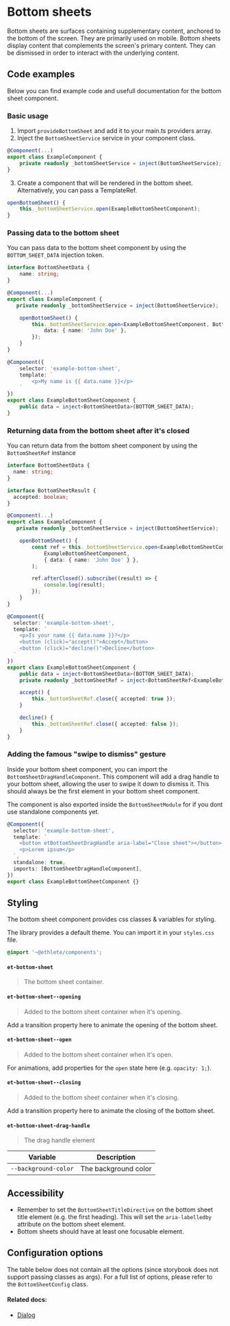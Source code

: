 # Bottom sheets

Bottom sheets are surfaces containing supplementary content, anchored to the bottom of the screen.
They are primarily used on mobile.
Bottom sheets display content that complements the screen's primary content. They can be dismissed in order to interact with the underlying content.

## Code examples

Below you can find example code and usefull documentation for the bottom sheet component.

### Basic usage

1. Import `provideBottomSheet` and add it to your main.ts providers array.
2. Inject the `BottomSheetService` service in your component class.

```ts
@Component(...)
export class ExampleComponent {
    private readonly _bottomSheetService = inject(BottomSheetService);
}
```

3. Create a component that will be rendered in the bottom sheet. Alternatively, you can pass a TemplateRef.

```ts
openBottomSheet() {
    this._bottomSheetService.open(ExampleBottomSheetComponent);
}
```

### Passing data to the bottom sheet

You can pass data to the bottom sheet component by using the `BOTTOM_SHEET_DATA` injection token.

```ts
interface BottomSheetData {
    name: string;
}

@Component(...)
export class ExampleComponent {
   private readonly _bottomSheetService = inject(BottomSheetService);

    openBottomSheet() {
        this._bottomSheetService.open<ExampleBottomSheetComponent, BottomSheetData>(ExampleBottomSheetComponent, {
            data: { name: 'John Doe' },
        });
    }
}

@Component({
    selector: 'example-bottom-sheet',
    template: `
        <p>My name is {{ data.name }}</p>
    `
})
export class ExampleBottomSheetComponent {
    public data = inject<BottomSheetData>(BOTTOM_SHEET_DATA);
}
```

### Returning data from the bottom sheet after it's closed

You can return data from the bottom sheet component by using the `BottomSheetRef` instance

```ts
interface BottomSheetData {
  name: string;
}

interface BottomSheetResult {
  accepted: boolean;
}

@Component(...)
export class ExampleComponent {
   private readonly _bottomSheetService = inject(BottomSheetService);

    openBottomSheet() {
        const ref = this._bottomSheetService.open<ExampleBottomSheetComponent, BottomSheetData, BottomSheetResult>(
            ExampleBottomSheetComponent,
            { data: { name: 'John Doe' } },
        );

        ref.afterClosed().subscribe((result) => {
            console.log(result);
        });
    }
}

@Component({
  selector: 'example-bottom-sheet',
  template: `
    <p>Is your name {{ data.name }}?</p>
    <button (click)="accept()">Accept</button>
    <button (click)="decline()">Decline</button>
  `
})
export class ExampleBottomSheetComponent {
    public data = inject<BottomSheetData>(BOTTOM_SHEET_DATA);
    private readonly _bottomSheetRef = inject<BottomSheetRef<ExampleBottomSheetComponent, BottomSheetResult>>(BottomSheetRef);

    accept() {
        this._bottomSheetRef.close({ accepted: true });
    }

    decline() {
        this._bottomSheetRef.close({ accepted: false });
    }
}
```

### Adding the famous "swipe to dismiss" gesture

Inside your bottom sheet component, you can import the `BottomSheetDragHandleComponent`.
This component will add a drag handle to your bottom sheet, allowing the user to swipe it down to dismiss it.
This should always be the first element in your bottom sheet component.

The component is also exported inside the `BottomSheetModule` for if you dont use standalone components yet.

```ts
@Component({
  selector: 'example-bottom-sheet',
  template: `
    <button etBottomSheetDragHandle aria-label="Close sheet"></button>
    <p>Lorem ipsum</p>
  `,
  standalone: true,
  imports: [BottomSheetDragHandleComponent],
})
export class ExampleBottomSheetComponent {}
```

## Styling

The bottom sheet component provides css classes & variables for styling.

The library provides a default theme. You can import it in your `styles.css` file.

```scss
@import '~@ethlete/components';
```

#### `et-bottom-sheet`

> The bottom sheet container.

#### `et-bottom-sheet--opening`

> Added to the bottom sheet container when it's opening.

Add a transition property here to animate the opening of the bottom sheet.

#### `et-bottom-sheet--open`

> Added to the bottom sheet container when it's open.

For animations, add properties for the `open` state here (e.g. `opacity: 1;`).

#### `et-bottom-sheet--closing`

> Added to the bottom sheet container when it's closing.

Add a transition property here to animate the closing of the bottom sheet.

#### `et-bottom-sheet-drag-handle`

> The drag handle element

| Variable             | Description          |
| -------------------- | -------------------- |
| `--background-color` | The background color |

## Accessibility

- Remember to set the `BottomSheetTitleDirective` on the bottom sheet title element (e.g. the first heading). This will set the `aria-labelledby` attribute on the bottom sheet element.
- Bottom sheets should have at least one focusable element.

## Configuration options

The table below does not contain all the options (since storybook does not support passing classes as args).
For a full list of options, please refer to the `BottomSheetConfig` class.


<ArgsTable story={PRIMARY_STORY} />

#### Related docs:

- [Dialog](/docs/components-overlay-dialog--default)

